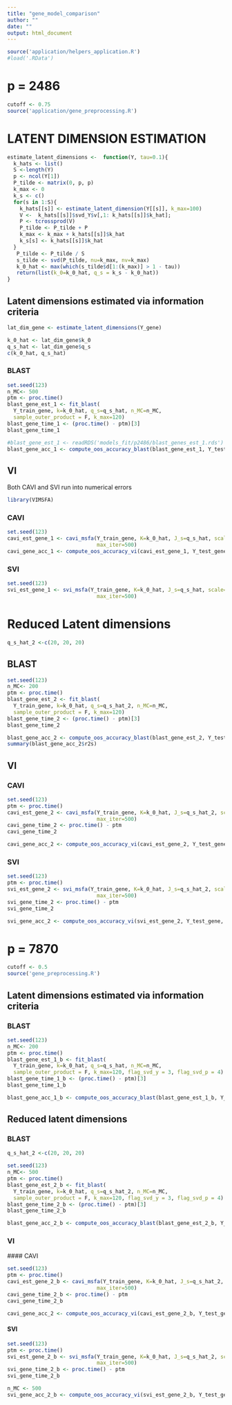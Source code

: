 ```yaml
---
title: "gene_model_comparison"
author: ""
date: ""
output: html_document
---
```


```r
source('application/helpers_application.R')
#load('.RData')
```


# p = 2486
```r
cutoff <- 0.75
source('application/gene_preprocessing.R')
```


# LATENT DIMENSION ESTIMATION
```r
estimate_latent_dimensions <-  function(Y, tau=0.1){
  k_hats <- list()
  S <-length(Y)
  p <- ncol(Y[1])
  P_tilde <- matrix(0, p, p)
  k_max <- 0
  k_s <- c()
  for(s in 1:S){
    k_hats[[s]] <- estimate_latent_dimension(Y[[s]], k_max=100)
    V <-  k_hats[[s]]$svd_Y$v[,1: k_hats[[s]]$k_hat]; 
    P <- tcrossprod(V)
    P_tilde <- P_tilde + P
    k_max <- k_max + k_hats[[s]]$k_hat
    k_s[s] <- k_hats[[s]]$k_hat
  }
   P_tilde <- P_tilde / S
   s_tilde <- svd(P_tilde, nu=k_max, nv=k_max)
   k_0_hat <- max(which(s_tilde$d[1:(k_max)] > 1 - tau))
   return(list(k_0=k_0_hat, q_s = k_s - k_0_hat))
}
```



## Latent dimensions estimated via information criteria

```r
lat_dim_gene <- estimate_latent_dimensions(Y_gene)

k_0_hat <- lat_dim_gene$k_0
q_s_hat <- lat_dim_gene$q_s
c(k_0_hat, q_s_hat)
```

### BLAST
```r
set.seed(123)
n_MC<- 500
ptm <- proc.time()
blast_gene_est_1 <- fit_blast(
  Y_train_gene, k=k_0_hat, q_s=q_s_hat, n_MC=n_MC,
  sample_outer_product = F, k_max=120) 
blast_gene_time_1 <- (proc.time() - ptm)[3]
blast_gene_time_1
```

```r
#blast_gene_est_1 <- readRDS('models_fit/p2486/blast_genes_est_1.rds')
blast_gene_acc_1 <- compute_oos_accuracy_blast(blast_gene_est_1, Y_test_gene, impute_factor_index_gene, coverage=T)
```



## VI 
Both CAVI and SVI run into numerical errors
```r
library(VIMSFA)
```

### CAVI
```r
set.seed(123)
cavi_est_gene_1 <- cavi_msfa(Y_train_gene, K=k_0_hat, J_s=q_s_hat, scale=F,
                             max_iter=500)
cavi_gene_acc_1 <- compute_oos_accuracy_vi(cavi_est_gene_1, Y_test_gene, impute_factor_index_gene, n_MC=n_MC)
```

### SVI
```r
set.seed(123)
svi_est_gene_1 <- svi_msfa(Y_train_gene, K=k_0_hat, J_s=q_s_hat, scale=F,
                             max_iter=500)
```


# Reduced Latent dimensions
```r
q_s_hat_2 <-c(20, 20, 20)
```


## BLAST
```r
set.seed(123)
n_MC<- 200
ptm <- proc.time()
blast_gene_est_2 <- fit_blast(
  Y_train_gene, k=k_0_hat, q_s=q_s_hat_2, n_MC=n_MC,
  sample_outer_product = F, k_max=120) 
blast_gene_time_2 <- (proc.time() - ptm)[3]
blast_gene_time_2
```

```r
blast_gene_acc_2 <- compute_oos_accuracy_blast(blast_gene_est_2, Y_test_gene, impute_factor_index_gene, coverage = T)
summary(blast_gene_acc_2$r2s)
```



## VI 

### CAVI
```r
set.seed(123)
ptm <- proc.time()
cavi_est_gene_2 <- cavi_msfa(Y_train_gene, K=k_0_hat, J_s=q_s_hat_2, scale=F,
                             max_iter=500)
cavi_gene_time_2 <- proc.time() - ptm
cavi_gene_time_2
```

```r
cavi_gene_acc_2 <- compute_oos_accuracy_vi(cavi_est_gene_2, Y_test_gene, impute_factor_index_gene, n_MC=n_MC)
```


### SVI
```r
set.seed(123)
ptm <- proc.time()
svi_est_gene_2 <- svi_msfa(Y_train_gene, K=k_0_hat, J_s=q_s_hat_2, scale=F,
                             max_iter=500)
svi_gene_time_2 <- proc.time() - ptm
svi_gene_time_2
```

```r
svi_gene_acc_2 <- compute_oos_accuracy_vi(svi_est_gene_2, Y_test_gene, impute_factor_index_gene, n_MC=n_MC)
```

# p = 7870
```r
cutoff <- 0.5
source('gene_preprocessing.R')
```


## Latent dimensions estimated via information criteria

### BLAST
```r
set.seed(123)
n_MC<- 200
ptm <- proc.time()
blast_gene_est_1_b <- fit_blast(
  Y_train_gene, k=k_0_hat, q_s=q_s_hat, n_MC=n_MC,
  sample_outer_product = F, k_max=120, flag_svd_y = 3, flag_svd_p = 4) 
blast_gene_time_1_b <- (proc.time() - ptm)[3]
blast_gene_time_1_b
```


```r
blast_gene_acc_1_b <- compute_oos_accuracy_blast(blast_gene_est_1_b, Y_test_gene, impute_factor_index_gene, coverage=F)
```
## Reduced latent dimensions 

### BLAST
```r
q_s_hat_2 <-c(20, 20, 20)

set.seed(123)
n_MC<- 500
ptm <- proc.time()
blast_gene_est_2_b <- fit_blast(
  Y_train_gene, k=k_0_hat, q_s=q_s_hat_2, n_MC=n_MC,
  sample_outer_product = F, k_max=120, flag_svd_y = 3, flag_svd_p = 4) 
blast_gene_time_2_b <- (proc.time() - ptm)[3]
blast_gene_time_2_b
```

```r
blast_gene_acc_2_b <- compute_oos_accuracy_blast(blast_gene_est_2_b, Y_test_gene, impute_factor_index_gene, coverage=F)
```

### VI 

 #### CAVI
```r
set.seed(123)
ptm <- proc.time()
cavi_est_gene_2_b <- cavi_msfa(Y_train_gene, K=k_0_hat, J_s=q_s_hat_2, scale=F,
                             max_iter=500)
cavi_gene_time_2_b <- proc.time() - ptm
cavi_gene_time_2_b
```

```r
cavi_gene_acc_2 <- compute_oos_accuracy_vi(cavi_est_gene_2_b, Y_test_gene, impute_factor_index_gene, n_MC=n_MC)
```

#### SVI
```r
set.seed(123)
ptm <- proc.time()
svi_est_gene_2_b <- svi_msfa(Y_train_gene, K=k_0_hat, J_s=q_s_hat_2, scale=F,
                             max_iter=500)
svi_gene_time_2_b <- proc.time() - ptm
svi_gene_time_2_b
```


```r
n_MC <- 500
svi_gene_acc_2_b <- compute_oos_accuracy_vi(svi_est_gene_2_b, Y_test_gene, impute_factor_index_gene, n_MC=n_MC)
```

